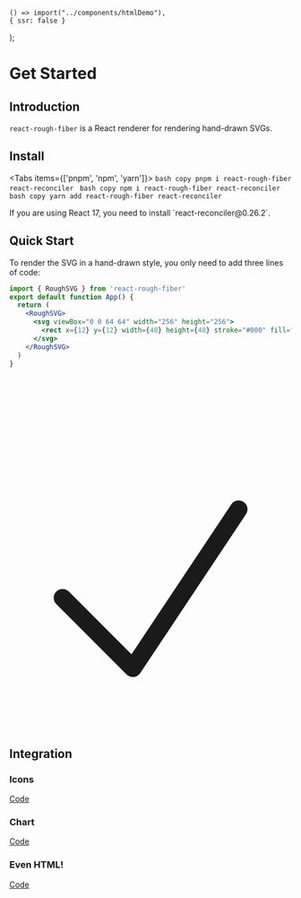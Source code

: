 
    () => import("../components/htmlDemo"),
    { ssr: false }
  );

# Get Started
 
## Introduction

`react-rough-fiber` is a React renderer for rendering hand-drawn SVGs.

## Install

<Tabs items={['pnpm', 'npm', 'yarn']}>
  <Tab>
    ```bash copy
    pnpm i react-rough-fiber react-reconciler
    ```
  </Tab>
  <Tab>
    ```bash copy
    npm i react-rough-fiber react-reconciler
    ```
  </Tab>
  <Tab>
    ```bash copy
    yarn add react-rough-fiber react-reconciler
    ```
  </Tab>
</Tabs>

<Callout type="warning" emoji="⚠️">
  If you are using React 17, you need to install `react-reconciler@0.26.2`.
</Callout>

## Quick Start

To render the SVG in a hand-drawn style, you only need to add three lines of code:

```jsx {1,4,8}
import { RoughSVG } from 'react-rough-fiber'
export default function App() {
  return (
    <RoughSVG>
      <svg viewBox="0 0 64 64" width="256" height="256">
        <rect x={12} y={12} width={48} height={48} stroke="#000" fill="#82ca9d" />
      </svg>
    </RoughSVG>
  )
}
```

<RoughSVG>
  <svg viewBox="0 0 48 48" width="128" height="128">
    <rect
      x={6}
      y={6}
      width={36}
      height={36}
      stroke="currentColor"
      fill="#82ca9d"
    />
  </svg><svg xmlns="http://www.w3.org/2000/svg" viewBox="0 0 24 24" fill="currentColor" class="w-6 h-6">
  <path fill-rule="evenodd" d="M19.916 4.626a.75.75 0 01.208 1.04l-9 13.5a.75.75 0 01-1.154.114l-6-6a.75.75 0 011.06-1.06l5.353 5.353 8.493-12.739a.75.75 0 011.04-.208z" clip-rule="evenodd" />
</svg>

</RoughSVG>

## Integration

### Icons

<IconDemo />

[Code](/examples/icon)

### Chart

<ChartDemo />

[Code](/examples/chart)

### Even HTML!

<ClientJSXDemo />

[Code](/examples/html)
